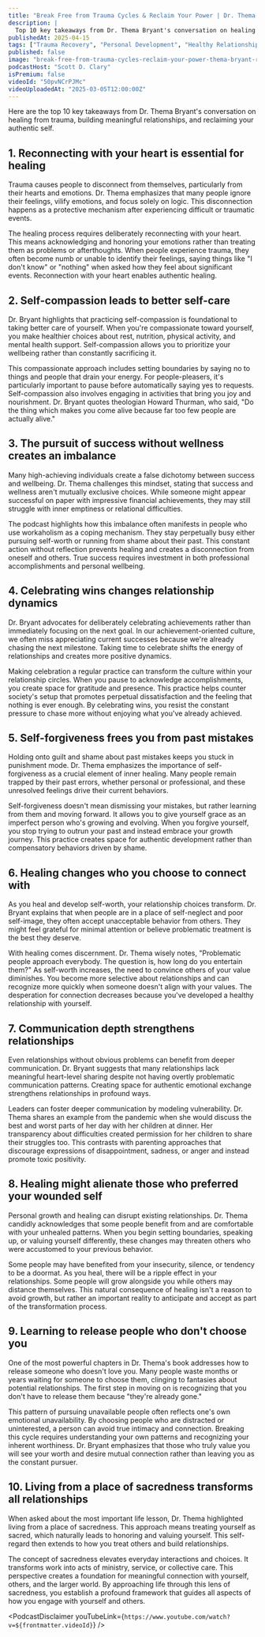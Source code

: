 ```yaml
---
title: "Break Free from Trauma Cycles & Reclaim Your Power | Dr. Thema Bryant - Renowned Psychologist"
description: |
  Top 10 key takeaways from Dr. Thema Bryant's conversation on healing from trauma, building meaningful relationships, and reclaiming your authentic self.
publishedAt: 2025-04-15
tags: ["Trauma Recovery", "Personal Development", "Healthy Relationships"]
published: false
image: "break-free-from-trauma-cycles-reclaim-your-power-thema-bryant-renowned-psychologist.jpg"
podcastHost: "Scott D. Clary"
isPremium: false
videoId: "50pvNCrPJMc"
videoUploadedAt: "2025-03-05T12:00:00Z"
---
```



<PodcastSummaryPageLayout frontmatter={frontmatter}>

Here are the top 10 key takeaways from Dr. Thema Bryant's conversation on healing from trauma, building meaningful relationships, and reclaiming your authentic self.

## 1. Reconnecting with your heart is essential for healing

Trauma causes people to disconnect from themselves, particularly from their hearts and emotions. Dr. Thema emphasizes that many people ignore their feelings, vilify emotions, and focus solely on logic. This disconnection happens as a protective mechanism after experiencing difficult or traumatic events.

The healing process requires deliberately reconnecting with your heart. This means acknowledging and honoring your emotions rather than treating them as problems or afterthoughts. When people experience trauma, they often become numb or unable to identify their feelings, saying things like "I don't know" or "nothing" when asked how they feel about significant events. Reconnection with your heart enables authentic healing.

## 2. Self-compassion leads to better self-care

Dr. Bryant highlights that practicing self-compassion is foundational to taking better care of yourself. When you're compassionate toward yourself, you make healthier choices about rest, nutrition, physical activity, and mental health support. Self-compassion allows you to prioritize your wellbeing rather than constantly sacrificing it.

This compassionate approach includes setting boundaries by saying no to things and people that drain your energy. For people-pleasers, it's particularly important to pause before automatically saying yes to requests. Self-compassion also involves engaging in activities that bring you joy and nourishment. Dr. Bryant quotes theologian Howard Thurman, who said, "Do the thing which makes you come alive because far too few people are actually alive."

## 3. The pursuit of success without wellness creates an imbalance

Many high-achieving individuals create a false dichotomy between success and wellbeing. Dr. Thema challenges this mindset, stating that success and wellness aren't mutually exclusive choices. While someone might appear successful on paper with impressive financial achievements, they may still struggle with inner emptiness or relational difficulties.

The podcast highlights how this imbalance often manifests in people who use workaholism as a coping mechanism. They stay perpetually busy either pursuing self-worth or running from shame about their past. This constant action without reflection prevents healing and creates a disconnection from oneself and others. True success requires investment in both professional accomplishments and personal wellbeing.

## 4. Celebrating wins changes relationship dynamics

Dr. Bryant advocates for deliberately celebrating achievements rather than immediately focusing on the next goal. In our achievement-oriented culture, we often miss appreciating current successes because we're already chasing the next milestone. Taking time to celebrate shifts the energy of relationships and creates more positive dynamics.

Making celebration a regular practice can transform the culture within your relationship circles. When you pause to acknowledge accomplishments, you create space for gratitude and presence. This practice helps counter society's setup that promotes perpetual dissatisfaction and the feeling that nothing is ever enough. By celebrating wins, you resist the constant pressure to chase more without enjoying what you've already achieved.

## 5. Self-forgiveness frees you from past mistakes

Holding onto guilt and shame about past mistakes keeps you stuck in punishment mode. Dr. Thema emphasizes the importance of self-forgiveness as a crucial element of inner healing. Many people remain trapped by their past errors, whether personal or professional, and these unresolved feelings drive their current behaviors.

Self-forgiveness doesn't mean dismissing your mistakes, but rather learning from them and moving forward. It allows you to give yourself grace as an imperfect person who's growing and evolving. When you forgive yourself, you stop trying to outrun your past and instead embrace your growth journey. This practice creates space for authentic development rather than compensatory behaviors driven by shame.

## 6. Healing changes who you choose to connect with

As you heal and develop self-worth, your relationship choices transform. Dr. Bryant explains that when people are in a place of self-neglect and poor self-image, they often accept unacceptable behavior from others. They might feel grateful for minimal attention or believe problematic treatment is the best they deserve.

With healing comes discernment. Dr. Thema wisely notes, "Problematic people approach everybody. The question is, how long do you entertain them?" As self-worth increases, the need to convince others of your value diminishes. You become more selective about relationships and can recognize more quickly when someone doesn't align with your values. The desperation for connection decreases because you've developed a healthy relationship with yourself.

## 7. Communication depth strengthens relationships

Even relationships without obvious problems can benefit from deeper communication. Dr. Bryant suggests that many relationships lack meaningful heart-level sharing despite not having overtly problematic communication patterns. Creating space for authentic emotional exchange strengthens relationships in profound ways.

Leaders can foster deeper communication by modeling vulnerability. Dr. Thema shares an example from the pandemic when she would discuss the best and worst parts of her day with her children at dinner. Her transparency about difficulties created permission for her children to share their struggles too. This contrasts with parenting approaches that discourage expressions of disappointment, sadness, or anger and instead promote toxic positivity.

## 8. Healing might alienate those who preferred your wounded self

Personal growth and healing can disrupt existing relationships. Dr. Thema candidly acknowledges that some people benefit from and are comfortable with your unhealed patterns. When you begin setting boundaries, speaking up, or valuing yourself differently, these changes may threaten others who were accustomed to your previous behavior.

Some people may have benefited from your insecurity, silence, or tendency to be a doormat. As you heal, there will be a ripple effect in your relationships. Some people will grow alongside you while others may distance themselves. This natural consequence of healing isn't a reason to avoid growth, but rather an important reality to anticipate and accept as part of the transformation process.

## 9. Learning to release people who don't choose you

One of the most powerful chapters in Dr. Thema's book addresses how to release someone who doesn't love you. Many people waste months or years waiting for someone to choose them, clinging to fantasies about potential relationships. The first step in moving on is recognizing that you don't have to release them because "they're already gone."

This pattern of pursuing unavailable people often reflects one's own emotional unavailability. By choosing people who are distracted or uninterested, a person can avoid true intimacy and connection. Breaking this cycle requires understanding your own patterns and recognizing your inherent worthiness. Dr. Bryant emphasizes that those who truly value you will see your worth and desire mutual connection rather than leaving you as the constant pursuer.

## 10. Living from a place of sacredness transforms all relationships

When asked about the most important life lesson, Dr. Thema highlighted living from a place of sacredness. This approach means treating yourself as sacred, which naturally leads to honoring and valuing yourself. This self-regard then extends to how you treat others and build relationships.

The concept of sacredness elevates everyday interactions and choices. It transforms work into acts of ministry, service, or collective care. This perspective creates a foundation for meaningful connection with yourself, others, and the larger world. By approaching life through this lens of sacredness, you establish a profound framework that guides all aspects of how you engage with yourself and others.

<PodcastDisclaimer
  youTubeLink={`https://www.youtube.com/watch?v=${frontmatter.videoId}`}
/>

</PodcastSummaryPageLayout>
